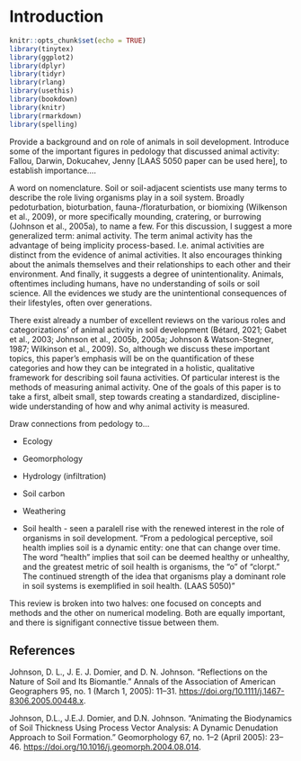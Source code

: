 # Introduction

```r
knitr::opts_chunk$set(echo = TRUE)
library(tinytex)
library(ggplot2)
library(dplyr)
library(tidyr)
library(rlang)
library(usethis)
library(bookdown)
library(knitr)
library(rmarkdown)
library(spelling)
```

Provide a background and on role of animals in soil development. Introduce some of the important figures in pedology that discussed animal activity: Fallou, Darwin, Dokucahev, Jenny [LAAS 5050 paper can be used here], to establish importance....

A word on nomenclature. Soil or soil-adjacent scientists use many terms to describe the role living organisms play in a soil system. Broadly pedoturbation, bioturbation, fauna-/floraturbation, or biomixing (Wilkenson et al., 2009), or more specifically mounding, cratering, or burrowing (Johnson et al., 2005a), to name a few. For this discussion, I suggest a more generalized term: animal activity. The term animal activity has the advantage of being implicity process-based. I.e. animal activities are distinct from the evidence of animal activities. It also encourages thinking about the animals themselves and their relationships to each other and their environment. And finally, it suggests a degree of unintentionality. Animals, oftentimes including humans, have no understanding of soils or soil science. All the evidences we study are the unintentional consequences of their lifestyles, often over generations.

There exist already a number of excellent reviews on the various roles and categorizations' of animal activity in soil development (Bétard, 2021; Gabet et al., 2003; Johnson et al., 2005b, 2005a; Johnson & Watson-Stegner, 1987; Wilkinson et al., 2009). So, although we discuss these important topics, this paper's emphasis will be on the quantification of these categories and how they can be integrated in a holistic, qualitative framework for describing soil fauna activities. Of particular interest is the methods of measuring animal activity. One of the goals of this paper is to take a first, albeit small, step towards creating a standardized, discipline-wide understanding of how and why animal activity is measured.

Draw connections from pedology to...

-   Ecology

-   Geomorphology

-   Hydrology (infiltration)

-   Soil carbon

-   Weathering

-   Soil health - seen a paralell rise with the renewed interest in the role of organisms in soil development. "From a pedological perceptive, soil health implies soil is a dynamic entity: one that can change over time. The word “health” implies that soil can be deemed healthy or unhealthy, and the greatest metric of soil health is organisms, the “o” of “clorpt.” The continued strength of the idea that organisms play a dominant role in soil systems is exemplified in soil health. (LAAS 5050)"

This review is broken into two halves: one focused on concepts and methods and the other on numerical modeling. Both are equally important, and there is signifigant connective tissue between them. 

## References

Johnson, D. L., J. E. J. Domier, and D. N. Johnson. “Reflections on the Nature of Soil and Its Biomantle.” Annals of the Association of American Geographers 95, no. 1 (March 1, 2005): 11–31. <https://doi.org/10.1111/j.1467-8306.2005.00448.x>.

Johnson, D.L., J.E.J. Domier, and D.N. Johnson. “Animating the Biodynamics of Soil Thickness Using Process Vector Analysis: A Dynamic Denudation Approach to Soil Formation.” Geomorphology 67, no. 1–2 (April 2005): 23–46. <https://doi.org/10.1016/j.geomorph.2004.08.014>.
